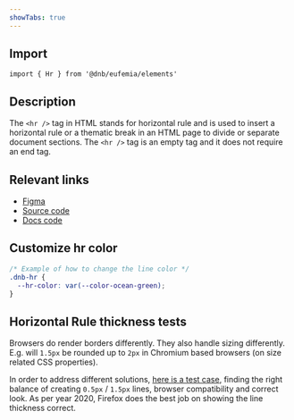 ```yaml
---
showTabs: true
---
```


## Import

```tsx
import { Hr } from '@dnb/eufemia/elements'
```

## Description

The `<hr />` tag in HTML stands for horizontal rule and is used to insert a horizontal rule or a thematic break in an HTML page to divide or separate document sections. The `<hr />` tag is an empty tag and it does not require an end tag.

## Relevant links

- [Figma](https://www.figma.com/design/cdtwQD8IJ7pTeE45U148r1/%F0%9F%92%BB-Eufemia---Web?node-id=12381-1523)
- [Source code](https://github.com/dnbexperience/eufemia/tree/main/packages/dnb-eufemia/src/elements/hr)
- [Docs code](https://github.com/dnbexperience/eufemia/tree/main/packages/dnb-design-system-portal/src/docs/uilib/elements/horizontal-rule)

## Customize hr color

```css
/* Example of how to change the line color */
.dnb-hr {
  --hr-color: var(--color-ocean-green);
}
```

## Horizontal Rule thickness tests

Browsers do render borders differently. They also handle sizing differently. E.g. will `1.5px` be rounded up to `2px` in Chromium based browsers (on size related CSS properties).

In order to address different solutions, [here is a test case](https://r8ljo.csb.app/), finding the right balance of creating `0.5px` / `1.5px` lines, browser compatibility and correct look. As per year 2020, Firefox does the best job on showing the line thickness correct.
